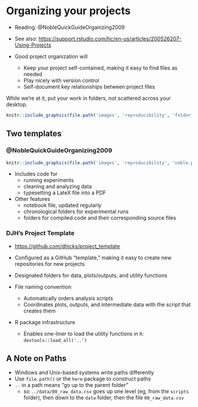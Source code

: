 # Organizing your projects #

- Reading: @NobleQuickGuideOrganizing2009
- See also: <https://support.rstudio.com/hc/en-us/articles/200526207-Using-Projects>

- Good project organization will
    - Keep your project self-contained, making it easy to find files as needed
    - Play nicely with version control
    - Self-document key relationships between project files

While we're at it, put your work in folders, not scattered across your desktop.  

```r
knitr::include_graphics(file.path('images', 'reproducibility', 'folder_structure.png'))
```

## Two templates ##

### @NobleQuickGuideOrganizing2009 ###

```r
knitr::include_graphics(file.path('images', 'reproducibility', 'noble.png'))
```

- Includes code for 
    - running experiments
    - cleaning and analyzing data
    - typesetting a LateX file into a PDF

- Other features 
    - notebook file, updated regularly
    - chronological folders for experimental runs
    - folders for compiled code and their corresponding source files

### DJH's Project Template ###

- <https://github.com/dhicks/project_template>

- Configured as a GitHub "template," making it easy to create new repositories for new projects

- Designated folders for data, plots/outputs, and utility functions

- File naming convention
    - Automatically orders analysis scripts
    - Coordinates plots, outputs, and intermediate data with the script that creates them
    
- R package infrastructure
    - Enables one-liner to load the utility functions in `R`: `devtools::load_all('..')`


## A Note on Paths ##

- Windows and Unix-based systems write paths differently
- Use `file.path()` or the `here` package to construct paths
- `..` in a path means "go up to the parent folder"
    - so `../data/00_raw_data.csv` goes up one level (eg, from the `scripts` folder), then down to the `data` folder, then the file `00_raw_data.csv`

